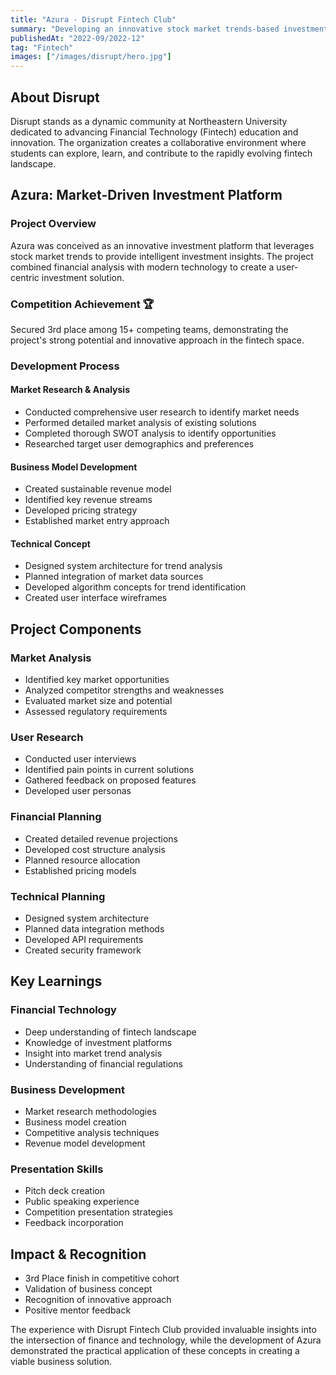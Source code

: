 ```yaml
---
title: "Azura - Disrupt Fintech Club"
summary: "Developing an innovative stock market trends-based investment platform"
publishedAt: "2022-09/2022-12"
tag: "Fintech"
images: ["/images/disrupt/hero.jpg"]
---
```


## About Disrupt

Disrupt stands as a dynamic community at Northeastern University dedicated to advancing Financial Technology (Fintech) education and innovation. The organization creates a collaborative environment where students can explore, learn, and contribute to the rapidly evolving fintech landscape.

## Azura: Market-Driven Investment Platform

### Project Overview

Azura was conceived as an innovative investment platform that leverages stock market trends to provide intelligent investment insights. The project combined financial analysis with modern technology to create a user-centric investment solution.

### Competition Achievement 🏆

Secured 3rd place among 15+ competing teams, demonstrating the project's strong potential and innovative approach in the fintech space.

### Development Process

#### Market Research & Analysis

- Conducted comprehensive user research to identify market needs
- Performed detailed market analysis of existing solutions
- Completed thorough SWOT analysis to identify opportunities
- Researched target user demographics and preferences

#### Business Model Development

- Created sustainable revenue model
- Identified key revenue streams
- Developed pricing strategy
- Established market entry approach

#### Technical Concept

- Designed system architecture for trend analysis
- Planned integration of market data sources
- Developed algorithm concepts for trend identification
- Created user interface wireframes

## Project Components

### Market Analysis

- Identified key market opportunities
- Analyzed competitor strengths and weaknesses
- Evaluated market size and potential
- Assessed regulatory requirements

### User Research

- Conducted user interviews
- Identified pain points in current solutions
- Gathered feedback on proposed features
- Developed user personas

### Financial Planning

- Created detailed revenue projections
- Developed cost structure analysis
- Planned resource allocation
- Established pricing models

### Technical Planning

- Designed system architecture
- Planned data integration methods
- Developed API requirements
- Created security framework

## Key Learnings

### Financial Technology

- Deep understanding of fintech landscape
- Knowledge of investment platforms
- Insight into market trend analysis
- Understanding of financial regulations

### Business Development

- Market research methodologies
- Business model creation
- Competitive analysis techniques
- Revenue model development

### Presentation Skills

- Pitch deck creation
- Public speaking experience
- Competition presentation strategies
- Feedback incorporation

## Impact & Recognition

- 3rd Place finish in competitive cohort
- Validation of business concept
- Recognition of innovative approach
- Positive mentor feedback

The experience with Disrupt Fintech Club provided invaluable insights into the intersection of finance and technology, while the development of Azura demonstrated the practical application of these concepts in creating a viable business solution.
